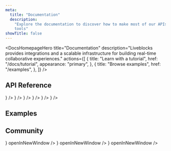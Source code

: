```yaml
---
meta:
  title: "Documentation"
  description:
    "Explore the documentation to discover how to make most of our APIs and
    tools"
showTitle: false
---
```


<DocsHomepageHero
  title="Documentation"
  description="Liveblocks provides integrations and a scalable infrastructure for building
real-time collaborative experiences."
  actions={[
    {
      title: "Learn with a tutorial",
      href: "/docs/tutorial",
      appearance: "primary",
    },
    {
      title: "Browse examples",
      href: "/examples",
    },
  ]}
/>

<DocsHomepageGrid />

## API Reference

<ListGrid columns={3}>
  <DocsCard
    type="technology"
    title="JavaScript"
    href="/docs/api-reference/liveblocks-client"
    description="@liveblocks/client"
    visual={
      <img
        alt=""
        src="/images/docs/javascript.svg"
        width={24}
        height={24}
        loading="lazy"
      />
    }
  />
  <DocsCard
    type="technology"
    title="React"
    href="/docs/api-reference/liveblocks-react"
    description="@liveblocks/react"
    visual={
      <img
        alt=""
        src="/images/docs/react.svg"
        width={24}
        height={24}
        loading="lazy"
      />
    }
  />
  <DocsCard
    type="technology"
    title="Redux"
    href="/docs/api-reference/liveblocks-redux"
    description="@liveblocks/redux"
    visual={
      <img
        alt=""
        src="/images/docs/redux.svg"
        width={24}
        height={24}
        loading="lazy"
      />
    }
  />
  <DocsCard
    type="technology"
    title="Zustand"
    href="/docs/api-reference/liveblocks-zustand"
    description="@liveblocks/zustand"
    visual={
      <img
        alt=""
        src="/images/docs/zustand.png"
        width={24}
        height={24}
        loading="lazy"
      />
    }
  />
  <DocsCard
    type="technology"
    title="Node.js"
    href="/docs/api-reference/liveblocks-node"
    description="@liveblocks/node"
    visual={
      <img
        alt=""
        src="/images/docs/nodejs.svg"
        width={24}
        height={24}
        loading="lazy"
      />
    }
  />
  <DocsCard
    type="technology"
    title="REST API"
    href="/docs/api-reference/rest-api-endpoints"
    description="HTTP endpoints"
    visual={
      <img
        alt=""
        src="/images/docs/api.svg"
        width={24}
        height={24}
        loading="lazy"
      />
    }
  />
</ListGrid>

## Examples

<ListGrid columns={2}>
  <ExampleCard
    example={{
      title: "Live Cursors",
      slug: "live-cursors",
      image: "/images/examples/thumbnails/live-cursors.jpg",
    }}
    openInNewWindow
  />
  <ExampleCard
    example={{
      title: "Collaborative Whiteboard",
      slug: "collaborative-whiteboard-advanced",
      image:
        "/images/examples/thumbnails/collaborative-whiteboard-advanced.jpg",
      advanced: true,
    }}
    openInNewWindow
  />
</ListGrid>

## Community

<ListGrid columns={3}>
  <DocsCard
    title="Twitter"
    href="https://twitter.com/liveblocks"
    description="Follow us on Twitter for the latest news and updates."
    visual={
      <img
        alt=""
        src="/images/docs/twitter.svg"
        width={24}
        height={24}
        loading="lazy"
      />
    }
    openInNewWindow
  />
  <DocsCard
    title="Discord"
    href="https://liveblocks.io/discord"
    description="Join hundreds of developers building with Liveblocks."
    visual={
      <img
        alt=""
        src="/images/docs/discord.svg"
        width={24}
        height={24}
        loading="lazy"
      />
    }
    openInNewWindow
  />
  <DocsCard
    title="GitHub"
    href="https://github.com/liveblocks/liveblocks"
    description="Follow development progress and contribute to the code base."
    visual={
      <img
        alt=""
        src="/images/docs/github.svg"
        width={24}
        height={24}
        loading="lazy"
      />
    }
    openInNewWindow
  />
</ListGrid>
